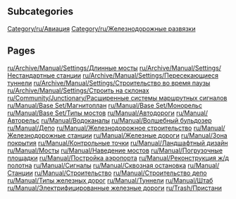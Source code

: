 
== Subcategories ==
[[Category/ru/Авиация]]
[[Category/ru/Железнодорожные развязки]]

== Pages ==
[[ru/Archive/Manual/Settings/Длинные мосты]]
[[ru/Archive/Manual/Settings/Нестандартные станции]]
[[ru/Archive/Manual/Settings/Пересекающиеся туннели]]
[[ru/Archive/Manual/Settings/Строительство во время паузы]]
[[ru/Archive/Manual/Settings/Строить на склонах]]
[[ru/Community/Junctionary/Расширенные системы маршрутных сигналов]]
[[ru/Manual/Base Set/Магнитоплан]]
[[ru/Manual/Base Set/Монорельс]]
[[ru/Manual/Base Set/Типы мостов]]
[[ru/Manual/Автодороги]]
[[ru/Manual/Авторельс]]
[[ru/Manual/Водоканалы]]
[[ru/Manual/Волшебный бульдозер]]
[[ru/Manual/Депо]]
[[ru/Manual/Железнодорожное строительство]]
[[ru/Manual/Железнодорожные станции]]
[[ru/Manual/Железные дороги]]
[[ru/Manual/Зона покрытия]]
[[ru/Manual/Контрольные точки]]
[[ru/Manual/Ландшафтный дизайн]]
[[ru/Manual/Мосты]]
[[ru/Manual/Наведение мостов]]
[[ru/Manual/Погрузочные площадки]]
[[ru/Manual/Постройка аэропорта]]
[[ru/Manual/Реконструкция ж/д полотна]]
[[ru/Manual/Сигналы]]
[[ru/Manual/Сквозная остановка]]
[[ru/Manual/Станции]]
[[ru/Manual/Строительство]]
[[ru/Manual/Строительство депо]]
[[ru/Manual/Типы железных дорог]]
[[ru/Manual/Туннели]]
[[ru/Manual/Штаб]]
[[ru/Manual/Электрифицированные железные дороги]]
[[ru/Trash/Пристани]]
